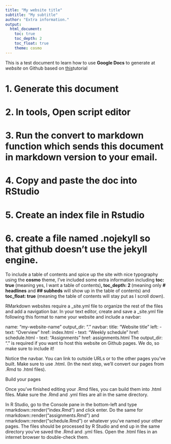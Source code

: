 ```yaml
---
title: "My website title"
subtitle: "My subtitle"
author: "Extra information."
output: 
  html_document:
    toc: true
    toc_depth: 2
    toc_float: true
    theme: cosmo
---
```

This is a test document to learn how to use **Google Docs** to generate at *website* on Github based on [this](http://www.storybench.org/convert-google-doc-rmarkdown-publish-github-pages/)tutorial

# 1. Generate this document

# 2. In tools, Open script editor

# 3. Run the convert to markdown function which sends this document in markdown version to your email.

# 4. Copy and paste the doc into RStudio

# 5. Create an index file in Rstudio

# 6. create a file named .nojekyll so that github doesn't use the jekyll engine.

To include a table of contents and spice up the site with nice typography using the **cosmo** theme, I’ve included some extra information including **toc: true **(meaning yes, I want a table of contents)**, toc_depth: 2 **(meaning only **# headlines** and **## subheds** will show up in the table of contents) and **toc_float: true** (meaning the table of contents will stay put as I scroll down).

RMarkdown websites require a _site.yml file to organize the rest of the files and add a navigation bar. In your text editor, create and save a _site.yml file following this format to name your website and include a navbar:

name: "my-website-name"
output_dir: "."
navbar:
  title: "Website title"
  left:
    - text: "Overview"
      href: index.html
    - text: "Weekly schedule"
      href: schedule.html
    - text: "Assignments"
      href: assignments.html
The output_dir: “.” is required if you want to host this website on Github pages. We do, so make sure to include it!

Notice the navbar. You can link to outside URLs or to the other pages you’ve built. Make sure to use .html. (In the next step, we’ll convert our pages from .Rmd to .html files).

Build your pages

Once you’ve finished editing your .Rmd files, you can build them into .html files. Make sure the .Rmd and .yml files are all in the same directory.

In R Studio, go to the Console pane in the bottom-left and type rmarkdown::render(“index.Rmd”) and click enter. Do the same for rmarkdown::render(“assignments.Rmd”) and rmarkdown::render(“schedule.Rmd”) or whatever you’ve named your other pages. The files should be processed by R Studio and end up in the same directory you’ve saved the .Rmd and .yml files. Open the .html files in an internet browser to double-check them.


